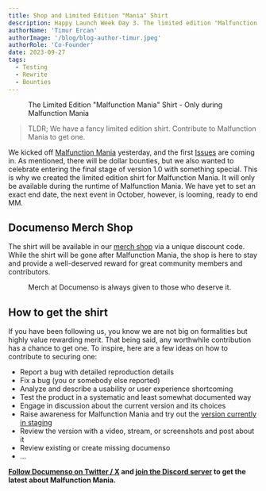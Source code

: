 ```yaml
---
title: Shop and Limited Edition "Mania" Shirt
description: Happy Launch Week Day 3. The limited edition "Malfunction Mania" shirt is here. Grab it, while you can.
authorName: 'Timur Ercan'
authorImage: '/blog/blog-author-timur.jpeg'
authorRole: 'Co-Founder'
date: 2023-09-27
tags:
  - Testing
  - Rewrite
  - Bounties
---
```


<figure>
  <MdxNextImage
    src="/blog/mania-shirt.png"
    width="1260"
    height="630"
    alt="Malfunctioning Mania Themed Documenso Shirt"
  />

  <figcaption className="text-center">
    The Limited Edition "Malfunction Mania" Shirt - Only during Malfunction Mania
  </figcaption>
</figure>

> TLDR; We have a fancy limited edition shirt. Contribute to Malfunction Mania to get one.

We kicked off [Malfunction Mania](https://documenso.com/blog/malfunction-mania) yesterday, and the first [Issues](https://github.com/documenso/documenso/issues) are coming in. As mentioned, there will be dollar bounties, but we also wanted to celebrate entering the final stage of version 1.0 with something special. This is why we created the limited edition shirt for Malfunction Mania. It will only be available during the runtime of Malfunction Mania. We have yet to set an exact end date, the next event in October, however, is looming, ready to end MM.

## Documenso Merch Shop

The shirt will be available in our [merch shop](https://documen.so/shop) via a unique discount code. While the shirt will be gone after Malfunction Mania, the shop is here to stay and provide a well-deserved reward for great community members and contributors.

<figure>
  <MdxNextImage
    src="/blog/shop.png"
    width="1260"
    height="630"
    alt="Malfunctioning Mania Themed Documenso Shirt"
  />

  <figcaption className="text-center">
    Merch at Documenso is always given to those who deserve it.
  </figcaption>
</figure>

## How to get the shirt

If you have been following us, you know we are not big on formalities but highly value rewarding merit. That being said, any worthwhile contribution has a chance to get one. To inspire, here are a few ideas on how to contribute to securing one:

- Report a bug with detailed reproduction details
- Fix a bug (you or somebody else reported)
- Analyze and describe a usability or user experience shortcoming
- Test the product in a systematic and least somewhat documented way
- Engage in discussion about the current version and its choices
- Raise awareness for Malfunction Mania and try out the [version currently in staging](https://documen.so/staging)
- Review the version with a video, stream, or screenshots and post about it
- Review existing or create missing documenso
- ...

**[Follow Documenso on Twitter / X](https://documen.so/tw) and [join the Discord server](https://documen.so/discord) to get the latest about Malfunction Mania.**
